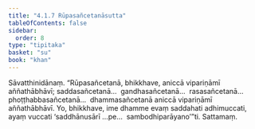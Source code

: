 ```yaml
---
title: "4.1.7 Rūpasañcetanāsutta"
tableOfContents: false
sidebar:
  order: 8
type: "tipitaka"
basket: "su"
book: "khan"
---
```



<DynamicBreadcrumb />

<Division number="308" book="khan">

<Paragraph number="1055" book="khan">
Sāvatthinidānaṃ. “Rūpasañcetanā, bhikkhave, aniccā vipariṇāmī aññathābhāvī; saddasañcetanā…  gandhasañcetanā…  rasasañcetanā…  phoṭṭhabbasañcetanā…  dhammasañcetanā aniccā vipariṇāmī aññathābhāvī. Yo, bhikkhave, ime dhamme evaṃ saddahati adhimuccati, ayaṃ vuccati ‘saddhānusārī …pe…  sambodhiparāyano’”ti.

</Paragraph>
</Division>

<Paragraph number="1056" type="center" book="khan">
Sattamaṃ.
</Paragraph>